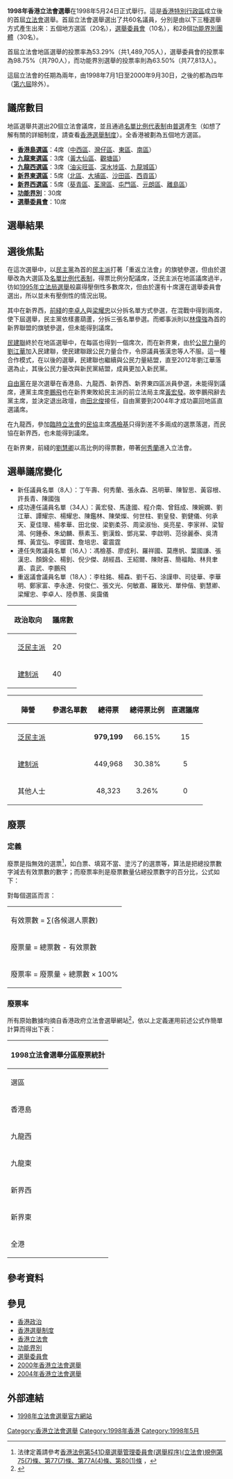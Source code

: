 {{refimprove|time=2018-06-11T15:43:56+00:00}}
{{Infobox Election
| election_name = 1998年香港立法會選舉
| country = Hong Kong
| type = legislative
| ongoing = no
| previous_election = 1996年香港臨時立法會選舉
| previous_year = 1996
| next_election = 2000年香港立法會選舉
| next_year = 2000
| seats_for_election = 20席地區直選議席<br>10席選舉委員會議席<br>30席功能界別議席<br>（[[香港立法會|香港立法會]]全部60席議席）
| elected_mps = 第一屆香港立法會
| previous_mps = 臨時立法會
| election_date = 1998年5月24日
| 1blank = 贏得地區直選議席
| 2blank = 贏得總議席

| image1 = [[File:20090603_Martin_Lee_portrait.jpg|100px]]
| leader1 = [[李柱銘|李柱銘]]
| party1 = 民主黨 (香港)
| alliance1 = 民主派 (香港)
| leaders_seat1 = [[香港島|香港島]]
| last_election1 = 19席, 41.9%
| seats_before1 = 
| seat_change1 = 
| popular_vote1 = '''634,635'''
| percentage1 = '''42.87%'''
| swing1 = {{increase}}1.97%
| 1data1 ='''9'''
| 2data1 ='''13'''

| image2 = [[File:Allen_Lee_at_71demo_2008.jpg|100px]]
| leader2 = [[李鵬飛_(香港)|李鵬飛]]
| party2 = 自由黨 (香港)
| alliance2 = 建制派 (香港)
| leaders_seat2 = [[新界東|新界東]] <br /> ''（失去議席）''
| last_election2 = 10席, 1.6%
| seats_before2 = 
| seat_change2 = 
| popular_vote2 = 50,355
| percentage2 = 3.4%
| swing2 = {{increase}}1.8%
| 1data2 =0
| 2data2 =10

| image3 = [[File:Tsang_Yok_Sing_Photo.JPG|100px]]
| leader3 = [[曾鈺成|曾鈺成]]
| party3 = 民主建港協進聯盟
| alliance3 = 建制派 (香港)
| leaders_seat3 = [[九龍西|九龍西]]
| last_election3 = 6席, 15.4%
| seats_before3 = 
| seat_change3 = 
| popular_vote3 = 373,428
| percentage3 = 25.23%
| swing3 = {{increase}}9.83%
| 1data3 = 5
| 2data3 = 9

| title             = 議會控制權
| before_election   = [[建制派_(香港)|建制派]]
| posttitle         = 選後議會控制權
| after_election    = [[建制派_(香港)|建制派]]
}}
'''1998年香港立法會選舉'''在1998年5月24日正式舉行。這是[[香港特別行政區|香港特別行政區]]成立後的首屆[[香港立法會|立法會]]選舉。首屆立法會選舉選出了共60名議員，分別是由以下三種選舉方式產生出來：五個地方選區（20名），[[選舉委員會功能界別|選舉委員會]]（10名），和28個[[功能界別|功能界別團體]]（30名）。

首屆立法會地區選舉的投票率為53.29%（共1,489,705人），選舉委員會的投票率為98.75%（共790人），而功能界別選舉的投票率則為63.50%（共77,813人）。　　

這屆立法會的任期為兩年，由1998年7月1日至2000年9月30日，之後的都為四年（[[第六屆香港立法會|第六屆]]除外）。

== 議席數目 ==
地區選舉共選出20個立法會議席，並且通過[[名單比例代表制|名單比例代表制]]由[[普選|普選]]產生（如想了解有關的詳細制度，請查看[[香港選舉制度|香港選舉制度]]）。全香港被劃為五個地方選區。

*'''[[香港島選區|香港島選區]]'''：4席（[[中西區_(香港)|中西區]]、[[灣仔區|灣仔區]]、[[東區_(香港)|東區]]、[[南區_(香港)|南區]]）
*'''[[九龍東選區|九龍東選區]]'''：3席（[[黃大仙區|黃大仙區]]、[[觀塘區|觀塘區]]）
*'''[[九龍西選區|九龍西選區]]'''：3席（[[油尖旺區|油尖旺區]]、[[深水埗區|深水埗區]]、[[九龍城區|九龍城區]]）
*'''[[新界東選區|新界東選區]]'''：5席（[[北區_(香港)|北區]]、[[大埔區|大埔區]]、[[沙田區|沙田區]]、[[西貢區|西貢區]]）
*'''[[新界西選區|新界西選區]]'''：5席（[[葵青區|葵青區]]、[[荃灣區|荃灣區]]、[[屯門區|屯門區]]、[[元朗區|元朗區]]、[[離島區|離島區]]）
*'''[[功能界別|功能界別]]'''：30席
*'''[[選舉委員會功能界別|選舉委員會]]'''：10席

== 選舉結果 ==
{{main|1998年香港立法會選舉結果}}

== 選後焦點 ==
在這次選舉中，以[[民主黨_(香港)|民主黨]]為首的[[泛民主派|民主派]]打著「重返立法會」的旗號參選，但由於選舉改為大選區及[[名單比例代表制|名單比例代表制]]，得票比例分配議席，泛民主派在地區議席過半，彷如[[1995年香港立法局選舉|1995年立法局選舉]]般贏得壓倒性多數席次，但由於還有十席還在選舉委員會選出，所以並未有壓倒性的情況出現。

其中在新界西，[[前綫_(1996年)|前綫]]的[[李卓人|李卓人]]與[[梁耀忠|梁耀忠]]以分拆名單方式參選，在混戰中得到兩席，使下屆選舉，民主黨依樣畫葫蘆，分拆三張名單參選。而鄉事派則以[[林偉強|林偉強]]為首的新界聯盟的旗號參選，但未能得到議席。

[[民建聯|民建聯]]終於在地區選舉中，在每區也得到一個席次，而在新界東，由於[[公民力量_(香港)|公民力量]]的[[劉江華|劉江華]]加入民建聯，使民建聯跟公民力量合作，令原議員張漢忠等人不服。這一種合作模式，在以後的選舉，民建聯也繼續與公民力量結盟，直至2012年劉江華落選為止，其後公民力量改與新民黨結盟，成員更加入新民黨。

[[自由黨_(香港)|自由黨]]在是次選舉在香港島、九龍西、新界西、新界東四區派員參選，未能得到議席，連黨主席[[李鵬飛_(香港)|李鵬飛]]也在新界東敗給民主派的前立法局主席[[黃宏發|黃宏發]]。故李鵬飛辭去黨主席，並決定退出政壇，由[[田北俊|田北俊]]接任，自由黨要到2004年才成功贏回地區直選議席。

在九龍西，參加[[臨時立法會|臨時立法會]]的[[民協|民協]]主席[[馮檢基|馮檢基]]只得到差不多兩成的選票落選，而民協在新界西，也未能得到議席。

在新界東，前綫的[[劉慧卿|劉慧卿]]以高比例的得票數，帶著[[何秀蘭|何秀蘭]]進入立法會。

== 選舉議席變化 ==
*新任議員名單（8人）：丁午壽、何秀蘭、張永森、呂明華、陳智思、黃容根、許長青、陳國強
*成功連任議員名單（34人）：黃宏發、馬逢國、程介南、曾鈺成、陳婉嫻、劉江華、譚耀宗、楊耀忠、陳鑑林、陳榮燦、何世柱、劉皇發、劉健儀、何承天、夏佳理、楊孝華、田北俊、梁劉柔芬、周梁淑怡、吳亮星、李家祥、梁智鴻、何鍾泰、朱幼麟、蔡素玉、劉漢銓、鄧兆棠、李啟明、范徐麗泰、吳清輝、黃宜弘、李國寶、詹培忠、霍震霆
*連任失敗議員名單（16人）：馮檢基、廖成利、羅祥國、莫應帆、葉國謙、張漢忠、顏錦全、楊釗、倪少傑、胡經昌、王紹爾、陳財喜、簡福飴、林貝聿嘉、袁武、李鵬飛
*重返議會議員名單（18人）：李柱銘、楊森、劉千石、涂謹申、司徒華、李華明、鄭家富、李永達、何俊仁、張文光、何敏嘉、羅致光、單仲偕、劉慧卿、梁耀忠、李卓人、陸恭蕙、吳靄儀

{| class="wikitable"
! colspan=2 |政治取向 !! 議席數 !! 議員
|-
|bgcolor=green| ||[[泛民主派|泛民主派]]||20||'''[[民主黨_(香港)|民主黨]]'''：[[李柱銘|李柱銘]]、[[楊森_(香港)|楊森]]、[[劉千石|劉千石]]、[[涂謹申|涂謹申]]、[[司徒華|司徒華]]、[[李華明|李華明]]、[[鄭家富|鄭家富]]、[[李永達|李永達]]、[[何俊仁|何俊仁]]、[[張文光|張文光]]、[[何敏嘉|何敏嘉]]、[[羅致光|羅致光]]、[[單仲偕|單仲偕]]<br />''' [[前綫_(1996年)|前綫]]'''：[[劉慧卿|劉慧卿]]、[[何秀蘭|何秀蘭]]、[[梁耀忠|梁耀忠]]、[[李卓人|李卓人]]<br />'''[[民權黨|民權黨]]'''：[[陸恭蕙|陸恭蕙]]<br />'''其他'''：[[黃宏發|黃宏發]]、[[吳靄儀|吳靄儀]]
|-
|bgcolor=red| ||[[建制派_(香港)|建制派]]||40||'''[[民建聯|民建聯]]'''：[[程介南|程介南]]、[[曾鈺成|曾鈺成]]、[[陳婉嫻|陳婉嫻]]、[[劉江華|劉江華]]、[[譚耀宗|譚耀宗]]、[[楊耀忠|楊耀忠]]、[[陳鑑林|陳鑑林]]、[[黃容根|黃容根]]、[[陳榮燦|陳榮燦]]<br />'''[[自由黨_(香港)|自由黨]]'''：[[何世柱|何世柱]]、[[劉皇發|劉皇發]]、[[劉健儀|劉健儀]]、[[何承天_(建築師)|何承天]]、[[夏佳理|夏佳理]]、[[楊孝華|楊孝華]]、[[田北俊|田北俊]]、[[丁午壽|丁午壽]]、[[梁劉柔芬|梁劉柔芬]]、[[周梁淑怡|周梁淑怡]]<br />'''[[港進聯|港進聯]]'''：[[朱幼麟|朱幼麟]]、[[蔡素玉|蔡素玉]]、[[劉漢銓|劉漢銓]]、[[鄧兆棠|鄧兆棠]]、[[許長青|許長青]]<br />'''[[早餐派|早餐派]]'''：[[吳亮星|吳亮星]]、[[陳智思|陳智思]]、[[李家祥_(香港)|李家祥]]、[[梁智鴻|梁智鴻]]、[[何鍾泰|何鍾泰]]<br />'''[[港九勞工社團聯會|勞聯]]'''：[[李啟明|李啟明]]<br />'''其他'''：[[范徐麗泰|范徐麗泰]]、[[吳清輝|吳清輝]]、[[黃宜弘|黃宜弘]]、[[李國寶|李國寶]]、[[詹培忠|詹培忠]]、[[霍震霆|霍震霆]]、[[陳國強_(議員)|陳國強]]、[[馬逢國|馬逢國]]、[[張永森|張永森]]、[[呂明華|呂明華]]
|}

{| class="wikitable" style="text-align:center"
! colspan=2 | 陣營 !! 參選名單數 !! 總得票 !! 總得票比例 !! 直選議席 !! 共得議席
|-
| bgcolor=green| ||[[泛民主派|泛民主派]]
| <div style="text-align: center;"></div>
| <div style="text-align: center;">'''979,199'''</div>
| <div style="text-align: center;">66.15%</div>
| <div style="text-align: center;">15</div>
| <div style="text-align: center;">20</div>
|-
| bgcolor=red| ||[[建制派_(香港)|建制派]]
| <div style="text-align: center;"></div>
| <div style="text-align: center;">449,968</div>
| <div style="text-align: center;">30.38%</div>
| <div style="text-align: center;">5</div>
| <div style="text-align: center;">40</div>
|-
| bgcolor=violet| ||其他人士
| <div style="text-align: center;"></div>
| <div style="text-align: center;">48,323</div>
| <div style="text-align: center;">3.26%</div>
| <div style="text-align: center;">0</div>
| <div style="text-align: center;">0</div>
|}

== 廢票 ==
=== 定義 ===
廢票是指無效的選票<ref>法律定義請參考[http://www.legislation.gov.hk/blis_pdf.nsf/6799165D2FEE3FA94825755E0033E532/B5B2A8AFC0A4C911482575EF0016D57A?OpenDocument&bt=0 香港法例第541D章選舉管理委員會(選舉程序)(立法會)規例第75(7)條、第77(7)條、第77A(4)條、第80(1)條] {{Wayback|url=http://www.legislation.gov.hk/blis_pdf.nsf/6799165D2FEE3FA94825755E0033E532/B5B2A8AFC0A4C911482575EF0016D57A?OpenDocument&bt=0 |date=20160311144918 }}，{{PDFlink|[http://www.legislation.gov.hk/blis_pdf.nsf/6799165D2FEE3FA94825755E0033E532/B5B2A8AFC0A4C911482575EF0016D57A/$FILE/CAP_541D_c_b5.pdf 第541D章 《選舉管理委員會(選舉程序)(立法會)規例》]}}</ref>，如白票、填寫不當、塗污了的選票等，算法是把總投票數字減去有效票數的數字；而廢票率則是廢票數量佔總投票數字的百分比，公式如下：

;對每個選區而言：

{| class="wikitable"
|-
|有效票數 = ∑(各候選人票數)
|-
|廢票量 = 總票數 - 有效票數
|-
|廢票率 = 廢票量 ÷ 總票數 × 100%
|}

=== 廢票率 ===

所有原始數據均摘自香港政府立法會選舉網站<ref>{{Cite web |url=http://www.eac.gov.hk/ch/legco/lce.htm |title=立法會選舉 |accessdate=2012-09-23 |archive-date=2006-11-08 |archive-url=https://web.archive.org/web/20061108135344/http://www.eac.gov.hk/ch/legco/lce.htm |dead-url=no }}</ref>，依以上定義運用前述公式作簡單計算而得出下表：

{| class="wikitable"
! colspan="5" | 1998立法會選舉分區廢票統計
|-
! 選區 !! 投票人數 !! 有效選票 !! 無效選票 !! 廢票率
|-
|香港島
|style="text-align: right;"|309,814
|style="text-align: right;"|307,611
|style="text-align: right;"|2,203
|style="text-align: right;"|0.71%
|-
|九龍西
|style="text-align: right;"|206,682
|style="text-align: right;"|205,401
|style="text-align: right;"|1,281
|style="text-align: right;"|0.62%
|-
|九龍東
|style="text-align: right;"|263,300
|style="text-align: right;"|261,621
|style="text-align: right;"|1,679
|style="text-align: right;"|0.64%
|-
|新界西
|style="text-align: right;"|377,215
|style="text-align: right;"|375,173
|style="text-align: right;"|2,042
|style="text-align: right;"|0.54%
|-
|新界東
|style="text-align: right;"|332,694
|style="text-align: right;"|330,434
|style="text-align: right;"|2,260
|style="text-align: right;"|0.68%
|-
|全港
|style="text-align: right;"|1,489,705
|style="text-align: right;"|1,480,240
|style="text-align: right;"|9,465
|style="text-align: right;"|0.64%
|}

== 參考資料 ==
<references/>

== 參見 ==
* [[香港政治|香港政治]]
* [[香港選舉制度|香港選舉制度]]
* [[香港立法會|香港立法會]]
* [[功能界別|功能界別]]
* [[選舉委員會_(香港)|選舉委員會]]
* [[2000年香港立法會選舉|2000年香港立法會選舉]]
* [[2004年香港立法會選舉|2004年香港立法會選舉]]

== 外部連結 ==
*[https://web.archive.org/web/20070625165030/http://www.elections.gov.hk/elections/legco1998/ 1998年立法會選舉官方網站]

{{香港立法會選舉|year=1998}}
{{香港選舉}}

[[Category:香港立法會選舉|Category:香港立法會選舉]]
[[Category:1998年香港|Category:1998年香港]]
[[Category:1998年5月|Category:1998年5月]]